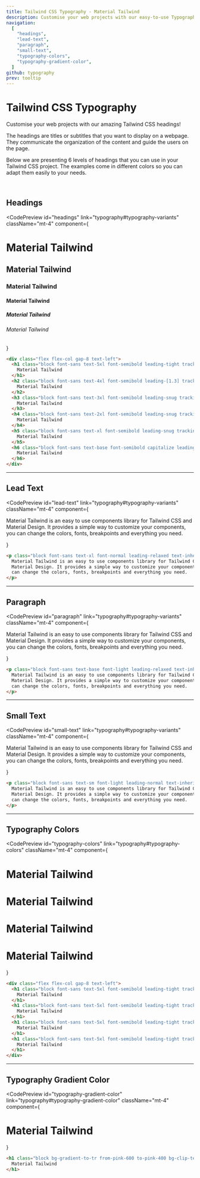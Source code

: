 ```yaml
---
title: Tailwind CSS Typography - Material Tailwind
description: Customise your web projects with our easy-to-use Typography component for Tailwind CSS using Material Design guidelines.
navigation:
  [
    "headings",
    "lead-text",
    "paragraph",
    "small-text",
    "typography-colors",
    "typography-gradient-color",
  ]
github: typography
prev: tooltip
---
```


# Tailwind CSS Typography

Customise your web projects with our amazing Tailwind CSS headings!

The headings are titles or subtitles that you want to display on a webpage. They communicate the organization of the content and guide the users on the page.

Below we are presenting 6 levels of headings that you can use in your Tailwind CSS project. The examples come in different colors so you can adapt them easily to your needs.

<br />

## Headings

<CodePreview
  id="headings"
  link="typography#typography-variants"
  className="mt-4"
  component={
    <div className="flex flex-col gap-8 text-left">
      <h1 className="block font-sans text-5xl font-semibold leading-tight tracking-normal text-inherit antialiased">
        Material Tailwind
      </h1>
      <h2 className="block font-sans text-4xl font-semibold leading-[1.3] tracking-normal text-inherit antialiased">
        Material Tailwind
      </h2>
      <h3 className="block font-sans text-3xl font-semibold leading-snug tracking-normal text-inherit antialiased">
        Material Tailwind
      </h3>
      <h4 className="block font-sans text-2xl font-semibold leading-snug tracking-normal text-inherit antialiased">
        Material Tailwind
      </h4>
      <h5 className="block font-sans text-xl font-semibold leading-snug tracking-normal text-inherit antialiased">
        Material Tailwind
      </h5>
      <h6 className="block font-sans text-base font-semibold capitalize leading-relaxed tracking-normal text-inherit antialiased">
        Material Tailwind
      </h6>
    </div>
  }
>
  ```html
  <div class="flex flex-col gap-8 text-left">
    <h1 class="block font-sans text-5xl font-semibold leading-tight tracking-normal text-inherit antialiased">
      Material Tailwind
    </h1>
    <h2 class="block font-sans text-4xl font-semibold leading-[1.3] tracking-normal text-inherit antialiased">
      Material Tailwind
    </h2>
    <h3 class="block font-sans text-3xl font-semibold leading-snug tracking-normal text-inherit antialiased">
      Material Tailwind
    </h3>
    <h4 class="block font-sans text-2xl font-semibold leading-snug tracking-normal text-inherit antialiased">
      Material Tailwind
    </h4>
    <h5 class="block font-sans text-xl font-semibold leading-snug tracking-normal text-inherit antialiased">
      Material Tailwind
    </h5>
    <h6 class="block font-sans text-base font-semibold capitalize leading-relaxed tracking-normal text-inherit antialiased">
      Material Tailwind
    </h6>
  </div>
  ```
</CodePreview>

---

## Lead Text

<CodePreview
  id="lead-text"
  link="typography#typography-variants"
  className="mt-4"
  component={
    <p className="block font-sans text-xl font-normal leading-relaxed text-inherit antialiased">
      Material Tailwind is an easy to use components library for Tailwind CSS
      and Material Design. It provides a simple way to customize your
      components, you can change the colors, fonts, breakpoints and everything
      you need.
    </p>
  }
>
  ```html
  <p class="block font-sans text-xl font-normal leading-relaxed text-inherit antialiased">
    Material Tailwind is an easy to use components library for Tailwind CSS and
    Material Design. It provides a simple way to customize your components, you
    can change the colors, fonts, breakpoints and everything you need.
  </p>
  ```
</CodePreview>

---

## Paragraph

<CodePreview
  id="paragraph"
  link="typography#typography-variants"
  className="mt-4"
  component={
    <p className="block font-sans text-base font-light leading-relaxed text-inherit antialiased">
      Material Tailwind is an easy to use components library for Tailwind CSS
      and Material Design. It provides a simple way to customize your
      components, you can change the colors, fonts, breakpoints and everything
      you need.
    </p>
  }
>
  ```html
  <p class="block font-sans text-base font-light leading-relaxed text-inherit antialiased">
    Material Tailwind is an easy to use components library for Tailwind CSS and
    Material Design. It provides a simple way to customize your components, you
    can change the colors, fonts, breakpoints and everything you need.
  </p>
  ```
</CodePreview>

---

## Small Text

<CodePreview
  id="small-text"
  link="typography#typography-variants"
  className="mt-4"
  component={
    <p className="block font-sans text-sm font-light leading-normal text-inherit antialiased">
      Material Tailwind is an easy to use components library for Tailwind CSS
      and Material Design. It provides a simple way to customize your
      components, you can change the colors, fonts, breakpoints and everything
      you need.
    </p>
  }
>
  ```html
  <p class="block font-sans text-sm font-light leading-normal text-inherit antialiased">
    Material Tailwind is an easy to use components library for Tailwind CSS and
    Material Design. It provides a simple way to customize your components, you
    can change the colors, fonts, breakpoints and everything you need.
  </p>
  ```
</CodePreview>

---

## Typography Colors

<CodePreview
  id="typography-colors"
  link="typography#typography-colors"
  className="mt-4"
  component={
    <div className="flex flex-col gap-8 text-left">
      <h1 className="block font-sans text-5xl font-semibold leading-tight tracking-normal text-blue-gray-900 antialiased">
        Material Tailwind
      </h1>
      <h1 className="block font-sans text-5xl font-semibold leading-tight tracking-normal text-blue-500 antialiased">
        Material Tailwind
      </h1>
      <h1 className="block font-sans text-5xl font-semibold leading-tight tracking-normal text-red-500 antialiased">
        Material Tailwind
      </h1>
      <h1 className="block font-sans text-5xl font-semibold leading-tight tracking-normal text-green-500 antialiased">
        Material Tailwind
      </h1>
    </div>
  }
>
  ```html
  <div class="flex flex-col gap-8 text-left">
    <h1 class="block font-sans text-5xl font-semibold leading-tight tracking-normal text-blue-gray-900 antialiased">
      Material Tailwind
    </h1>
    <h1 class="block font-sans text-5xl font-semibold leading-tight tracking-normal text-blue-500 antialiased">
      Material Tailwind
    </h1>
    <h1 class="block font-sans text-5xl font-semibold leading-tight tracking-normal text-red-500 antialiased">
      Material Tailwind
    </h1>
    <h1 class="block font-sans text-5xl font-semibold leading-tight tracking-normal text-green-500 antialiased">
      Material Tailwind
    </h1>
  </div>
  ```
</CodePreview>

---

## Typography Gradient Color

<CodePreview
  id="typography-gradient-color"
  link="typography#typography-gradient-color"
  className="mt-4"
  component={
    <h1 className="block bg-gradient-to-tr from-pink-600 to-pink-400 bg-clip-text font-sans text-5xl font-semibold leading-tight tracking-normal text-transparent antialiased">
      Material Tailwind
    </h1>
  }
>
  ```html
  <h1 class="block bg-gradient-to-tr from-pink-600 to-pink-400 bg-clip-text font-sans text-5xl font-semibold leading-tight tracking-normal text-transparent antialiased">
    Material Tailwind
  </h1>
  ```
</CodePreview>
